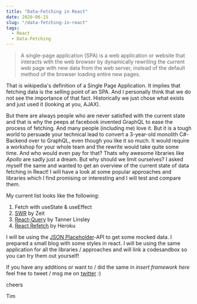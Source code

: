 ```yaml
---
title: "Data-Fetching in React"
date: 2020-06-15
slug: "/data-fetching-in-react"
tags:
  - React
  - Data-Fetching
---
```


> A single-page application (SPA) is a web application or website that interacts with the web browser by dynamically rewriting the current web page with new data from the web server, instead of the default method of the browser loading entire new pages.

That is wikipedia's definition of a Single Page Application. It implies that fetching data is the selling point of an SPA. And I personally think that we do not see the importance of that fact. Historically we just chose what exists and just used it (looking at you, AJAX).

But there are always people who are never satisfied with the current state and that is why the peeps at facebook invented GraphQL to ease the process of fetching. And many people (including me) love it. But it is a tough world to persuade your technical lead to convert a 3-year-old monolith C#-Backend over to GraphQL, even though you like it so much. It would require a workshop for your whole team and the rewrite would take quite some time. And who would even pay for that? Thats why awesome libraries like _Apollo_ are sadly just a dream. But why should we limit ourselves? I asked myself the same and wanted to get an overview of the current state of data fetching in React! I will have a look at some popular approaches and libraries which I find promising or interesting and I will test and compare them.

My current list looks like the following:

1. Fetch with useState & useEffect
2. [SWR](https://github.com/zeit/swr) by Zeit
3. [React-Query](https://github.com/tannerlinsley/react-query) by Tanner Linsley
4. [React Refetch](https://github.com/heroku/react-refetch) by Heroku

I will be using the [JSON Placeholder](https://jsonplaceholder.typicode.com/)-API to get some mocked data. I prepared a small blog with some styles in react. I will be using the same application for all the libraries / approaches and will link a codesandbox so you can try them out yourself!

If you have any additions or want to / did the same in _insert framework here_ feel free to tweet / msg me on [twitter](http://twitter.com/cstrnt) :)

cheers

Tim
